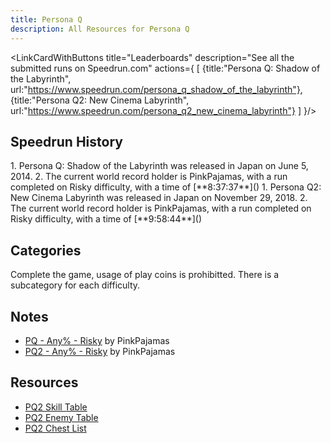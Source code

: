 ```yaml
---
title: Persona Q
description: All Resources for Persona Q
---
```



<DocsHero 
    content="Persona Q is a duology of Persona spin-offs featuring the characters from Persona 3, Persona 4 and Persona 5 and a gameplay similar to the Etrian Odyssey series."
    srcUrl={cover}
    alt="Persona Q Cover"
/>

<LinkCardWithButtons title="Leaderboards" description="See all the submitted runs on Speedrun.com" actions={
    [
        {title:"Persona Q: Shadow of the Labyrinth",
        url:"https://www.speedrun.com/persona_q_shadow_of_the_labyrinth"},
        {title:"Persona Q2: New Cinema Labyrinth",
        url:"https://www.speedrun.com/persona_q2_new_cinema_labyrinth"}
    ]
}/>

## Speedrun History
<Tabs>
    <TabItem label="Persona Q: Shadow of the Labyrinth">
        <Steps>
            1. Persona Q: Shadow of the Labyrinth was released in Japan on June 5, 2014.
            2. The current world record holder is PinkPajamas, with a run completed on Risky difficulty, with a time of [**8:37:37**]()
        </Steps>
    </TabItem>
    <TabItem label="Persona Q2: New Cinema Labyrinth">
        <Steps>
            1. Persona Q2: New Cinema Labyrinth was released in Japan on November 29, 2018.
            2. The current world record holder is PinkPajamas, with a run completed on Risky difficulty, with a time of [**9:58:44**]()
        </Steps>
    </TabItem>
</Tabs>

## Categories
<CardGrid>
    <Card title="Any%">Complete the game, usage of play coins is prohibitted. There is a subcategory for each difficulty.</Card>
</CardGrid>

## Notes
- [PQ - Any% - Risky](https://docs.google.com/document/d/1PXUCNG59DiLiK1aEfT17fWBZAdIbO9CAuuR7uScn0N8/edit) by PinkPajamas
- [PQ2 - Any% - Risky](https://docs.google.com/document/d/1-xB_ckHZ6Xxui9R12d7Jp9Lq79T0TyacKV7EDTw7CHE/edit) by PinkPajamas

## Resources
- [PQ2 Skill Table](https://docs.google.com/spreadsheets/d/12X88sV7k2R-IpZ0-6pwEL_A-NNcp7KT7ktl1d1qV63s/edit#gid=625594584)
- [PQ2 Enemy Table](https://docs.google.com/spreadsheets/d/1Kjb0pebf_gatrRBz2zU5z-QoltKIZaSHT2EIN1ReeLw/edit#gid=1943148282)
- [PQ2 Chest List](https://pastebin.com/xSYnRC9J)